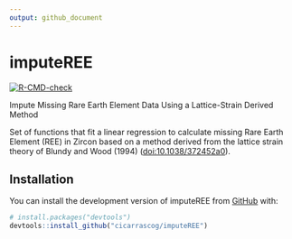```yaml
---
output: github_document
---
```


<!-- README.md is generated from README.Rmd. Please edit that file -->

# imputeREE

<!-- badges: start -->

[![R-CMD-check](https://github.com/cicarrascog/imputeREE/actions/workflows/R-CMD-check.yaml/badge.svg)](https://github.com/cicarrascog/imputeREE/actions/workflows/R-CMD-check.yaml)

<!-- badges: end -->

Impute Missing Rare Earth Element Data Using a Lattice-Strain Derived
Method

Set of functions that fit a linear regression to calculate missing Rare
Earth Element (REE) in Zircon based on a method derived from the lattice
strain theory of Blundy and Wood (1994) (<doi:10.1038/372452a0>).

## Installation

You can install the development version of imputeREE from
[GitHub](https://github.com/) with:

``` r
# install.packages("devtools")
devtools::install_github("cicarrascog/imputeREE")
```
